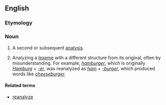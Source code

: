 ==English==

===Etymology===
{{prefix|re|analysis|lang=en}}

===Noun===
{{en-noun|reanalyses}}

# A second or subsequent [[analysis]].
# {{context|linguistics|lang=en}} Analyzing a [[lexeme]] with a different structure from its original, often by misunderstanding. For example, ''[[hamburger]]'', which is originally ''[[Hamburg]]'' + ''[[-er]]'', was reanalyzed as ''[[ham]]'' + ''[[-burger]]'', which produced words like ''[[cheeseburger]]''.

====Related terms====
* [[reanalyze]]